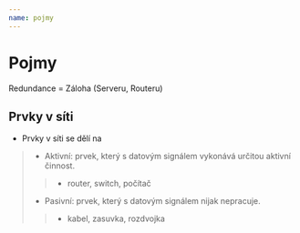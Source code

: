 ```yaml
---
name: pojmy
---
```


# Pojmy

Redundance = Záloha (Serveru, Routeru)

## Prvky v síti
- Prvky v síti se dělí na
>- Aktivní: prvek, který s datovým signálem vykonává určitou aktivní činnost.
>>- router, switch, počítač
>- Pasivní: prvek, který s datovým signálem nijak nepracuje.
>>- kabel, zasuvka, rozdvojka
